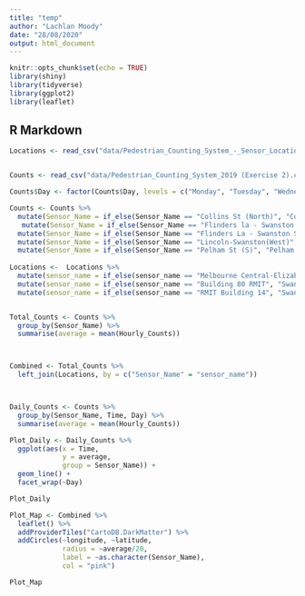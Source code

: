 ```yaml
---
title: "temp"
author: "Lachlan Moody"
date: "28/08/2020"
output: html_document
---
```


```r
knitr::opts_chunk$set(echo = TRUE)
library(shiny)
library(tidyverse)
library(ggplot2)
library(leaflet)
```

## R Markdown

```r
Locations <- read_csv("data/Pedestrian_Counting_System_-_Sensor_Locations (Exercise 2).csv")


Counts <- read_csv("data/Pedestrian_Counting_System_2019 (Exercise 2).csv")

Counts$Day <- factor(Counts$Day, levels = c("Monday", "Tuesday", "Wednesday", "Thursday", "Friday", "Saturday", "Sunday"))

Counts <- Counts %>%
  mutate(Sensor_Name = if_else(Sensor_Name == "Collins St (North)", "Collins Street (North)", Sensor_Name)) %>%
   mutate(Sensor_Name = if_else(Sensor_Name == "Flinders la - Swanston St (West) Temp", "Flinders La - Swanston St (West) Temporary", Sensor_Name)) %>%
  mutate(Sensor_Name = if_else(Sensor_Name == "Flinders La - Swanston St (West) Temp", "Flinders La - Swanston St (West) Temporary", Sensor_Name)) %>%
  mutate(Sensor_Name = if_else(Sensor_Name == "Lincoln-Swanston(West)", "Lincoln-Swanston (West)", Sensor_Name)) %>%
  mutate(Sensor_Name = if_else(Sensor_Name == "Pelham St (S)", "Pelham St (South)", Sensor_Name))
  
Locations <-  Locations %>%
  mutate(sensor_name = if_else(sensor_name == "Melbourne Central-Elizabeth St (East)Melbourne Central-Elizabeth St (East)", "Melbourne Central-Elizabeth St (East)", sensor_name)) %>%
  mutate(sensor_name = if_else(sensor_name == "Building 80 RMIT", "Swanston St - RMIT Building 80", sensor_name)) %>%
  mutate(sensor_name = if_else(sensor_name == "RMIT Building 14", "Swanston St - RMIT Building 14", sensor_name))


Total_Counts <- Counts %>%
  group_by(Sensor_Name) %>%
  summarise(average = mean(Hourly_Counts))



Combined <- Total_Counts %>% 
  left_join(Locations, by = c("Sensor_Name" = "sensor_name"))



Daily_Counts <- Counts %>%
  group_by(Sensor_Name, Time, Day) %>%
  summarise(average = mean(Hourly_Counts))

Plot_Daily <- Daily_Counts %>%
  ggplot(aes(x = Time,
             y = average,
             group = Sensor_Name)) +
  geom_line() +
  facet_wrap(~Day)

Plot_Daily
```


```r
Plot_Map <- Combined %>%
  leaflet() %>%
  addProviderTiles("CartoDB.DarkMatter") %>%
  addCircles(~longitude, ~latitude, 
             radius = ~average/20, 
             label = ~as.character(Sensor_Name),
             col = "pink")

Plot_Map
```

